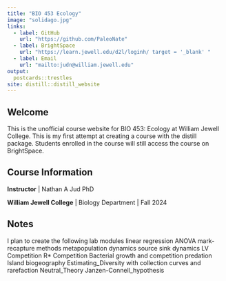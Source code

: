 ```yaml
---
title: "BIO 453 Ecology"
image: "solidago.jpg"
links:
  - label: GitHub
    url: "https://github.com/PaleoNate"
  - label: BrightSpace
    url: "https://learn.jewell.edu/d2l/loginh/ target = '_blank' "
  - label: Email
    url: "mailto:judn@william.jewell.edu"
output:
  postcards::trestles
site: distill::distill_website
---
```

 
## Welcome

This is the unofficial course website for BIO 453: Ecology at William Jewell College. This is my first attempt at creating a course with the distill package. Students enrolled in the course will still access the course on BrightSpace.

## Course Information

**Instructor** | Nathan A Jud PhD

**William Jewell College** | Biology Department | Fall 2024

## Notes

I plan to create the following lab modules
linear regression
ANOVA
mark-recapture methods
metapopulation dynamics
source sink dynamics
LV Competition
R* Competition
Bacterial growth and competition
predation
Island biogeography
Estimating_Diversity with collection curves and rarefaction
Neutral_Theory
Janzen-Connell_hypothesis

